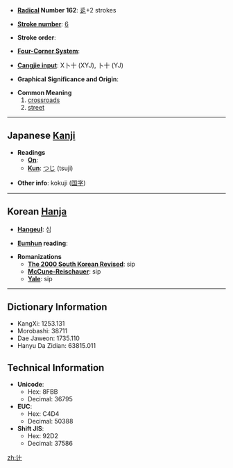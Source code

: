 * '''[[Wiktionary:Chinese radical index| Radical]] Number 162''': [[Wiktionary:Chinese radical index 辵|辵]]+2 strokes

* '''[[Wiktionary:Chinese total strokes index|Stroke number]]''': [[Wiktionary:Chinese total strokes index 6|6]]

* '''Stroke order''': 

* '''[[Wiktionary:Chinese four corner index|Four-Corner System]]''': 

* '''[[Wiktionary:Chinese Cangjie index|Cangjie input]]''': X卜十 (XYJ), 卜十 (YJ)

* '''Graphical Significance and Origin''': 

* '''Common Meaning'''
*#[[crossroads]]
*# [[street]]


----

== Japanese [[Kanji]] ==

* '''Readings'''
** '''[[On]]''': 
** '''[[Kun]]''': [[つじ]] (tsuji)

* '''Other info''': kokuji ([[国字]]) 

----

== Korean [[Hanja]] ==

* '''[[Hangeul]]''': 십

* '''[[Eumhun]] reading''': 

* '''Romanizations'''
** '''[[The 2000 South Korean Revised Romanization|The 2000 South Korean Revised]]''': sip
** '''[[McCune-Reischauer]]''': sip
** '''[[Yale]]''': sip

----

== Dictionary Information ==

* KangXi: 1253.131
* Morobashi: 38711
* Dae Jaweon: 1735.110
* Hanyu Da Zidian: 63815.011

== Technical Information ==

* '''Unicode''':
** Hex: 8FBB
** Decimal: 36795
* '''EUC''':
** Hex: C4D4
** Decimal: 50388
* '''Shift JIS''':
** Hex: 92D2
** Decimal: 37586
[[zh:辻]]